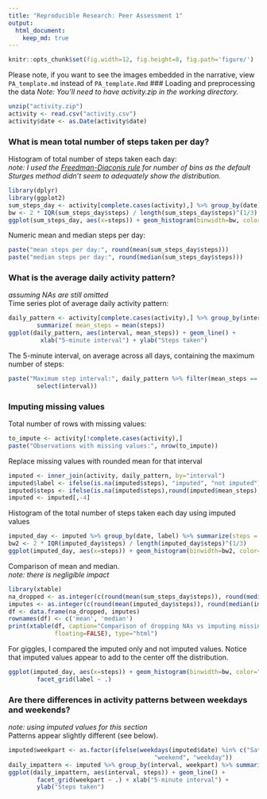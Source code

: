 ```yaml
---
title: "Reproducible Research: Peer Assessment 1"
output: 
  html_document:
    keep_md: true
---
```

```r
knitr::opts_chunk$set(fig.width=12, fig.height=8, fig.path='figure/')
```
Please note, if you want to see the images embedded in the narrative, view `PA_template.md` instead of
`PA_template.Rmd`
### Loading and preprocessing the data
*Note: You'll need to have activity.zip in the working directory.*

```r
unzip("activity.zip")
activity <- read.csv("activity.csv")
activity$date <- as.Date(activity$date)
```



### What is mean total number of steps taken per day?

Histogram of total number of steps taken each day:  
*note: I used the 
[Freedman-Diaconis rule](http://stats.stackexchange.com/questions/798/calculating-optimal-number-of-bins-in-a-histogram-for-n-where-n-ranges-from-30) for number of bins as the default Sturges method didn't seem
to adequately show the distribution.*
```r
library(dplyr)
library(ggplot2)
sum_steps_day <- activity[complete.cases(activity),] %>% group_by(date) %>% summarize( steps = sum(steps))
bw <- 2 * IQR(sum_steps_day$steps) / length(sum_steps_day$steps)^(1/3)
ggplot(sum_steps_day, aes(x=steps)) + geom_histogram(binwidth=bw, color="black", fill="white")
```

Numeric mean and median steps per day:
```r
paste("mean steps per day:", round(mean(sum_steps_day$steps)))
paste("median steps per day:", round(median(sum_steps_day$steps)))
```


### What is the average daily activity pattern?
*assuming NAs are still omitted*  
Time series plot of average daily activity pattern:
```r
daily_pattern <- activity[complete.cases(activity),] %>% group_by(interval) %>% 
        summarize( mean_steps = mean(steps))
ggplot(daily_pattern, aes(interval, mean_steps)) + geom_line() +
         xlab("5-minute interval") + ylab("Steps taken")
```

The 5-minute interval, on average across all days, containing the maximum number of steps:
```r
paste("Maximum step interval:", daily_pattern %>% filter(mean_steps == max(mean_steps)) %>%
        select(interval))
```


### Imputing missing values

Total number of rows with missing values:
```r
to_impute <- activity[!complete.cases(activity),]
paste("Observations with missing values:", nrow(to_impute))
```

Replace missing values with rounded mean for that interval
```r
imputed <- inner_join(activity, daily_pattern, by="interval")
imputed$label <- ifelse(is.na(imputed$steps), "imputed", "not imputed")
imputed$steps <- ifelse(is.na(imputed$steps),round(imputed$mean_steps), imputed$steps)
imputed <- imputed[,-4]
```

Histogram of the total number of steps taken each day using imputed values
```r
imputed_day <- imputed %>% group_by(date, label) %>% summarize(steps = sum(steps))
bw2 <- 2 * IQR(imputed_day$steps) / length(imputed_day$steps)^(1/3)
ggplot(imputed_day, aes(x=steps)) + geom_histogram(binwidth=bw2, color="black", fill="white")
```


Comparison of mean and median.  
*note: there is negligible impact*
```r
library(xtable)
na_dropped <- as.integer(c(round(mean(sum_steps_day$steps)), round(median(sum_steps_day$steps))))
imputes <- as.integer(c(round(mean(imputed_day$steps)), round(median(imputed_day$steps))))
df <- data.frame(na_dropped, imputes)
rownames(df) <- c('mean', 'median')
print(xtable(df, caption="Comparison of dropping NAs vs imputing missing values",
             floating=FALSE), type="html")
```


For giggles, I compared the imputed only and not imputed values.  Notice that imputed values appear to add to the center off the distribution.
```r

ggplot(imputed_day, aes(x=steps)) + geom_histogram(binwidth=bw, color="black", fill="white") +
        facet_grid(label ~ .)
```


### Are there differences in activity patterns between weekdays and weekends?
*note: using imputed values for this section*  
Patterns appear slightly different (see below).
```r
imputed$weekpart <- as.factor(ifelse(weekdays(imputed$date) %in% c("Saturday", "Sunday"), 
                                         "weekend", "weekday"))
daily_impattern <- imputed %>% group_by(interval, weekpart) %>% summarize( steps = mean(steps))
ggplot(daily_impattern, aes(interval, steps)) + geom_line() +
        facet_grid(weekpart ~ .) + xlab("5-minute interval") +
        ylab("Steps taken")

```

